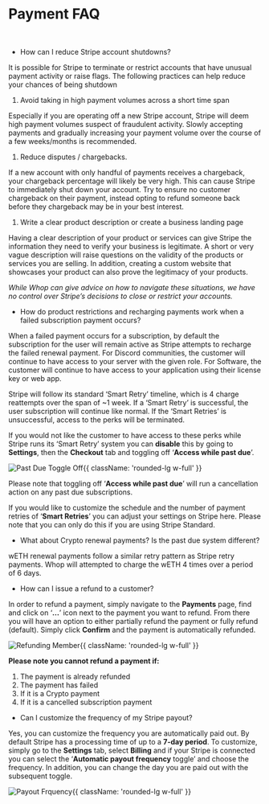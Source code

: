 
<HeroPattern />

<div className='lead'>

# Payment FAQ

<br/>

- How can I reduce Stripe account shutdowns?

It is possible for Stripe to terminate or restrict accounts that have unusual payment activity or raise flags. The following practices can help reduce your chances of being shutdown 

1. Avoid taking in high payment volumes across a short time span

Especially if you are operating off a new Stripe account, Stripe will deem high payment volumes suspect of fraudulent activity. Slowly accepting payments and gradually increasing your payment volume over the course of a few weeks/months is recommended.

1. Reduce disputes / chargebacks.

If a new account with only handful of payments receives a chargeback, your chargeback percentage will likely be very high. This can cause Stripe to immediately shut down your account. Try to ensure no customer chargeback on their payment, instead opting to refund someone back before they chargeback may be in your best interest. 

1. Write a clear product description or create a business landing page

Having a clear description of your product or services can give Stripe the information they need to verify your business is legitimate. A short or very vague description will raise questions on the validity of the products or services you are selling. In addition, creating a custom website that showcases your product can also prove the legitimacy of your products.

*While Whop can give advice on how to navigate these situations, we have no control over Stripe’s decisions to close or restrict your accounts.*

- How do product restrictions and recharging payments work when a failed subscription payment occurs?

When a failed payment occurs for a subscription, by default the subscription for the user will remain active as Stripe attempts to recharge the failed renewal payment. For Discord communities, the customer will continue to have access to your server with the given role. For Software, the customer will continue to have access to your application using their license key or web app.

Stripe will follow its standard ‘Smart Retry’ timeline, which is 4 charge reattempts over the span of ~1 week. If a ‘Smart Retry’ is successful, the user subscription will continue like normal. If the ‘Smart Retries’ is unsuccessful, access to the perks will be terminated. 

If you would not like the customer to have access to these perks while Stripe runs its ‘Smart Retry’ system you can **disable** this by going to **Settings**, then the **Checkout** tab and toggling off ‘**Access while past due**’.

![Past Due Toggle Off](https://i.imgur.com/jktXHhc.gif){{ className: 'rounded-lg w-full' }}

Please note that toggling off ‘**Access while past due**’ will run a cancellation action on any past due subscriptions.

If you would like to customize the schedule and the number of payment retries of ‘**Smart Retries**’ you can adjust your settings on Stripe here. Please note that you can only do this if you are using Stripe Standard. 

- What about Crypto renewal payments? Is the past due system different?

wETH renewal payments follow a similar retry pattern as Stripe retry payments. Whop will attempted to charge the wETH 4 times over a period of 6 days.

- How can I issue a refund to a customer?

In order to refund a payment, simply navigate to the **Payments** page, find and click on ‘**…**’ icon next to the payment you want to refund. From there you will have an option to either partially refund the payment or fully refund (default). Simply click **Confirm** and the payment is automatically refunded.

![Refunding Member](https://i.imgur.com/ZAMsX28.gif){{ className: 'rounded-lg w-full' }}

**Please note you cannot refund a payment if:**

1. The payment is already refunded
2. The payment has failed
3. If it is a Crypto payment
4. If it is a cancelled subscription payment

- Can I customize the frequency of my Stripe payout?

Yes, you can customize the frequency you are automatically paid out. By default Stripe has a processing time of up to a **7-day period**. To customize, simply go to the **Settings** tab, select **Billing** and if your Stripe is connected you can select the ‘**Automatic payout frequency** toggle’ and choose the frequency. In addition, you can change the day you are paid out with the subsequent toggle.

![Payout Frquency](https://i.imgur.com/xvt1uW4.gif){{ className: 'rounded-lg w-full' }}

</div>